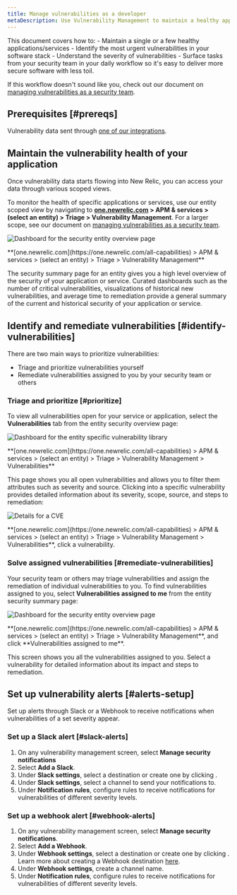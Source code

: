 ```yaml
---
title: Manage vulnerabilities as a developer
metaDescription: Use Vulnerability Management to maintain a healthy application and remediate vulnerabilities as a developer.
---
```






This document covers how to: 
    - Maintain a single or a few healthy applications/services
    - Identify the most urgent vulnerabilities in your software stack
    - Understand the severity of vulnerabilities
    - Surface tasks from your security team in your daily workflow so it's easy to deliver more secure software with less toil.

If this workflow doesn't sound like you, check out our document on [managing vulnerabilities as a security team](/docs/vulnerability-management/security-workflow).

## Prerequisites [#prereqs]

Vulnerability data sent through [one of our integrations](/docs/vulnerability-management/integrations/overview).

## Maintain the vulnerability health of your application 

Once vulnerability data starts flowing into New Relic, you can access your data through various scoped views. 

To monitor the health of specific applications or services, use our entity scoped view by navigating to **[one.newrelic.com](https://one.newrelic.com/all-capabilities) > APM & services > (select an entity) > Triage > Vulnerability Management**. For a larger scope, see our document on [managing vulnerabilities as a security team](/docs/vulnerability-management/security-workflow).

<img
  title="Entity overview"
  alt="Dashboard for the security entity overview page"
  src={entityOverview}
/>

<figcaption>
  **[one.newrelic.com](https://one.newrelic.com/all-capabilities) > APM & services > (select an entity) > Triage > Vulnerability Management**
</figcaption>

The security summary page for an entity gives you a high level overview of the security of your application or service. Curated dashboards such as the number of critical vulnerabilities, visualizations of historical new vulnerabilities, and average time to remediation provide a general summary of the current and historical security of your application or service. 

## Identify and remediate vulnerabilities [#identify-vulnerabilities]

There are two main ways to prioritize vulnerabilities:

- Triage and prioritize vulnerabilities yourself
- Remediate vulnerabilities assigned to you by your security team or others

### Triage and prioritize [#prioritize]

To view all vulnerabilities open for your service or application, select the **Vulnerabilities** tab from the entity security overview page:

<img
  title="Vulnerability library"
  alt="Dashboard for the entity specific vulnerability library"
  src={vulnLibrary}
/>

<figcaption>
  **[one.newrelic.com](https://one.newrelic.com/all-capabilities) > APM & services > (select an entity) > Triage > Vulnerability Management > Vulnerabilities**
</figcaption>

This page shows you all open vulnerabilities and allows you to filter them attributes such as severity and source. Clicking into a specific vulnerability provides detailed information about its severity, scope, source, and steps to remediation:

<img
  title="CVE Detail"
  alt="Details for a CVE"
  src={cveDetail}
/>

<figcaption>
  **[one.newrelic.com](https://one.newrelic.com/all-capabilities) > APM & services > (select an entity) > Triage > Vulnerability Management > Vulnerabilities**, click a vulnerability.
</figcaption>

### Solve assigned vulnerabilities [#remediate-vulnerabilities]

Your security team or others may triage vulnerabilities and assign the remediation of individual vulnerabilities to you. To find vulnerabilities assigned to you, select **Vulnerabilities assigned to me** from the entity security summary page:

<img
  title="Assigned vulnerabilities"
  alt="Dashboard for the security entity overview page"
  src={assignedVuln}
/>

<figcaption>
  **[one.newrelic.com](https://one.newrelic.com/all-capabilities) > APM & services > (select an entity) > Triage > Vulnerability Management**, and click **Vulnerabilities assigned to me**.
</figcaption>

This screen shows you all the vulnerabilities assigned to you. Select a vulnerability for detailed information about its impact and steps to remediation.

## Set up vulnerability alerts [#alerts-setup]

Set up alerts through Slack or a Webhook to receive notifications when vulnerabilities of a set severity appear.

### Set up a Slack alert [#slack-alerts]

1. On any vulnerability management screen, select **Manage security notifications**
2. Select **Add a Slack**.
3. Under **Slack settings**, select a destination or create one by clicking <Icon name="fe-plus-circle"/>.
4. Under **Slack settings**, select a channel to send your notifications to.
5. Under **Notification rules**, configure rules to receive notifications for vulnerabilities of different severity levels. 

### Set up a webhook alert [#webhook-alerts]

1. On any vulnerability management screen, select **Manage security notifications**.
2. Select **Add a Webhook**.
3. Under **Webhook settings**, select a destination or create one by clicking <Icon name="fe-plus-circle"/>. Learn more about creating a Webhook destination [here](/docs/alerts-applied-intelligence/notifications/notification-integrations/#webhook).
4. Under **Webhook settings**, create a channel name.
5. Under **Notification rules**, configure rules to receive notifications for vulnerabilities of different severity levels. 

